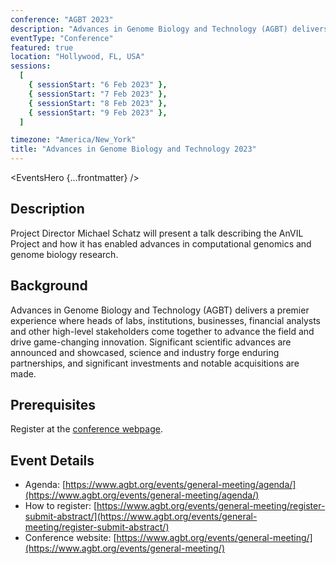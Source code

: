 ```yaml
---
conference: "AGBT 2023"
description: "Advances in Genome Biology and Technology (AGBT) delivers a premier experience where heads of labs, institutions, businesses, financial analysts and other high-level stakeholders come together to advance the field and drive game-changing innovation."
eventType: "Conference"
featured: true
location: "Hollywood, FL, USA"
sessions:
  [
    { sessionStart: "6 Feb 2023" },
    { sessionStart: "7 Feb 2023" },
    { sessionStart: "8 Feb 2023" },
    { sessionStart: "9 Feb 2023" },
  ]

timezone: "America/New_York"
title: "Advances in Genome Biology and Technology 2023"
---
```


<EventsHero {...frontmatter} />

## Description

Project Director Michael Schatz will present a talk describing the AnVIL Project and how it has enabled advances in computational genomics and genome biology research.

## Background

Advances in Genome Biology and Technology (AGBT) delivers a premier experience where heads of labs, institutions, businesses, financial analysts and other high-level stakeholders come together to advance the field and drive game-changing innovation. Significant scientific advances are announced and showcased, science and industry forge enduring partnerships, and significant investments and notable acquisitions are made.

## Prerequisites

Register at the [conference webpage](https://www.agbt.org/events/general-meeting/register-submit-abstract/).

## Event Details

- Agenda: [https://www.agbt.org/events/general-meeting/agenda/](https://www.agbt.org/events/general-meeting/agenda/)
- How to register: [https://www.agbt.org/events/general-meeting/register-submit-abstract/](https://www.agbt.org/events/general-meeting/register-submit-abstract/)
- Conference website: [https://www.agbt.org/events/general-meeting/](https://www.agbt.org/events/general-meeting/)
